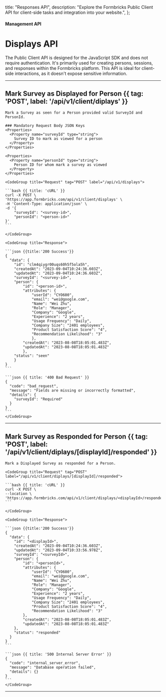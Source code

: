 
  title: "Responses API",
  description:
    "Explore the Formbricks Public Client API for client-side tasks and integration into your website.",
};

#### Management API

# Displays API

The Public Client API is designed for the JavaScript SDK and does not require authentication. It's primarily used for creating persons, sessions, and responses within the Formbricks platform. This API is ideal for client-side interactions, as it doesn't expose sensitive information.

---

## Mark Survey as Displayed for Person {{ tag: 'POST', label: '/api/v1/client/diplays' }}

<Row>
  <Col>

    Mark a Survey as seen for a Person provided valid SurveyId and PersonId.

    ### Mandatory Request Body JSON Keys
    <Properties>
      <Property name="surveyId" type="string">
        Survey ID to mark as viewed for a person
      </Property>
    </Properties>

    <Properties>
      <Property name="personId" type="string">
        Person ID for whom mark a survey as viewed
      </Property>
    </Properties>

  </Col>
  <Col sticky>

    <CodeGroup title="Request" tag="POST" label="/api/v1/displays">

    ```bash {{ title: 'cURL' }}
    curl -X POST \
    'https://app.formbricks.com/api/v1/client/displays' \
    -H 'Content-Type: application/json' \
    -d '{
        "surveyId": "<survey-id>",
        "personId": "<person-id>"
    }'
    ```

    </CodeGroup>

    <CodeGroup title="Response">

    ```json {{title:'200 Success'}}
    {
      "data": {
        "id": "clm4qiygr00uqs60h5f5ola5h",
        "createdAt": "2023-09-04T10:24:36.603Z",
        "updatedAt": "2023-09-04T10:24:36.603Z",
        "surveyId": "<survey-id>",
        "person": {
            "id": "<person-id>",
            "attributes": {
                "userId": "CYO600",
                "email": "wei@google.com",
                "Name": "Wei Zhu",
                "Role": "Manager",
                "Company": "Google",
                "Experience": "2 years",
                "Usage Frequency": "Daily",
                "Company Size": "2401 employees",
                "Product Satisfaction Score": "4",
                "Recommendation Likelihood": "3"
                },
            "createdAt": "2023-08-08T18:05:01.483Z",
            "updatedAt": "2023-08-08T18:05:01.483Z"
            },
        "status": "seen"
        }
    }
    ```

    ```json {{ title: '400 Bad Request' }}
    {
      "code": "bad_request",
      "message": "Fields are missing or incorrectly formatted",
      "details": {
        "surveyId": "Required"
      }
    }
    ```
    </CodeGroup>

  </Col>
</Row>

---

## Mark Survey as Responded for Person {{ tag: 'POST', label: '/api/v1/client/diplays/[displayId]/responded' }}

<Row>
  <Col>

    Mark a Displayed Survey as responded for a Person.

  </Col>
  <Col sticky>

    <CodeGroup title="Request" tag="POST" label="/api/v1/client/diplays/[displayId]/responded">

    ```bash {{ title: 'cURL' }}
    curl -X POST \
    --location \
    'https://app.formbricks.com/api/v1/client/displays/<displayId>/responded'
    ```

    </CodeGroup>

    <CodeGroup title="Response">

    ```json {{title:'200 Success'}}
    {
      "data": {
        "id": "<displayId>",
        "createdAt": "2023-09-04T10:24:36.603Z",
        "updatedAt": "2023-09-04T10:33:56.978Z",
        "surveyId": "<surveyId>",
        "person": {
            "id": "<personId>",
            "attributes": {
                "userId": "CYO600",
                "email": "wei@google.com",
                "Name": "Wei Zhu",
                "Role": "Manager",
                "Company": "Google",
                "Experience": "2 years",
                "Usage Frequency": "Daily",
                "Company Size": "2401 employees",
                "Product Satisfaction Score": "4",
                "Recommendation Likelihood": "3"
            },
            "createdAt": "2023-08-08T18:05:01.483Z",
            "updatedAt": "2023-08-08T18:05:01.483Z"
        },
        "status": "responded"
      }
    }
    ```

    ```json {{ title: '500 Internal Server Error' }}
    {
      "code": "internal_server_error",
      "message": "Database operation failed",
      "details": {}
    }
    ```
    </CodeGroup>

  </Col>
</Row>

---
